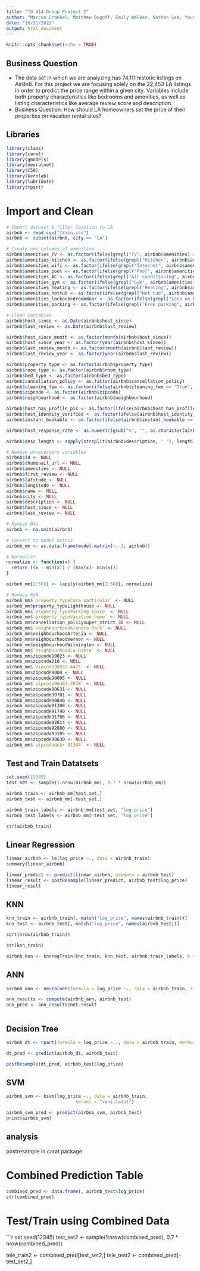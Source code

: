 ```yaml
---
title: "TO 414 Group Project 2"
author: "Marcus Frankel, Matthew Dugoff, Emily Walker, Nathan Lee, Young-Bin Kim"
date: "10/31/2022"
output: html_document
---
```


```r
knitr::opts_chunk$set(echo = TRUE)
```

## Business Question
- The data set in which we are analyzing has 74,111 historic listings on AirBnB. For this project we are focusing solely on the 22,453 LA listings in order to predict the price range within a given city. Variables include both property characteristics like bedrooms and amenities, as well as listing characteristics like average review score and description.
- Business Question: How should LA homeowners set the price of their properties on vacation rental sites?

## Libraries
```r
library(class)
library(caret)
library(gmodels)
library(neuralnet)
library(C50)
library(kernlab)
library(lubridate)
library(rpart)
```

# Import and Clean
```r
# Import dataset & filter location to LA
airbnb <- read.csv("train.csv")
airbnb <- subset(airbnb, city == "LA")

# Create new columns of amenities
airbnb$amenities_TV <- as.factor(ifelse(grepl("TV", airbnb$amenities) == TRUE, 1, 0))
airbnb$amenities_kitchen <- as.factor(ifelse(grepl("Kitchen", airbnb$amenities) == TRUE, 1, 0))
airbnb$amenities_wifi <- as.factor(ifelse(grepl("Internet", airbnb$amenities)== TRUE, 1, 0))
airbnb$amenities_pool <- as.factor(ifelse(grepl("Pool", airbnb$amenities)== TRUE, 1, 0))
airbnb$amenities_AC <- as.factor(ifelse(grepl("Air conditioning", airbnb$amenities)== TRUE, 1, 0))
airbnb$amenities_gym <- as.factor(ifelse(grepl("Gym", airbnb$amenities)== TRUE, 1, 0))
airbnb$amenities_heating <- as.factor(ifelse(grepl("Heating", airbnb$amenities)== TRUE, 1, 0))
airbnb$amenities_hottub <- as.factor(ifelse(grepl("Hot tub", airbnb$amenities)== TRUE, 1, 0))
airbnb$amenities_lockonbedroomdoor <- as.factor(ifelse(grepl("Lock on bedroom", airbnb$amenities)== TRUE, 1, 0))
airbnb$amenities_parking <- as.factor(ifelse(grepl("Free parking", airbnb$amenities)== TRUE, 1, 0))

# Clean variables
airbnb$host_since <- as.Date(airbnb$host_since)
airbnb$last_review <- as.Date(airbnb$last_review)

airbnb$host_since_month <- as.factor(month(airbnb$host_since))
airbnb$host_since_year <- as.factor(year(airbnb$host_since))
airbnb$last_review_month <- as.factor(month(airbnb$last_review))
airbnb$last_review_year <- as.factor(year(airbnb$last_review))

airbnb$property_type <- as.factor(airbnb$property_type)
airbnb$room_type <- as.factor(airbnb$room_type)
airbnb$bed_type <- as.factor(airbnb$bed_type)
airbnb$cancellation_policy <- as.factor(airbnb$cancellation_policy)
airbnb$cleaning_fee <- as.factor(ifelse(airbnb$cleaning_fee == "True", 1, 0))
airbnb$zipcode <- as.factor(airbnb$zipcode)
airbnb$neighbourhood <- as.factor(airbnb$neighbourhood)

airbnb$host_has_profile_pic <- as.factor(ifelse(airbnb$host_has_profile_pic == "t", 1, 0))
airbnb$host_identity_verified <- as.factor(ifelse(airbnb$host_identity_verified == "t", 1, 0))
airbnb$instant_bookable <- as.factor(ifelse(airbnb$instant_bookable == "t", 1, 0))

airbnb$host_response_rate <- as.numeric(gsub("%", "", as.character(airbnb$host_response_rate)))

airbnb$desc_length <- sapply(strsplit(airbnb$description, " "), length)

# Remove unnecessary variables
airbnb$id <- NULL
airbnb$thumbnail_url <- NULL
airbnb$amenities <- NULL
airbnb$first_review <- NULL
airbnb$latitude <- NULL 
airbnb$longitude <- NULL 
airbnb$name <- NULL
airbnb$city <- NULL
airbnb$description <- NULL
airbnb$host_since <- NULL
airbnb$last_review <- NULL

# Remove NAs
airbnb <- na.omit(airbnb)

# Convert to model matrix
airbnb_mm <- as.data.frame(model.matrix(~.-1, airbnb))

# Normalize
normalize <- function(x) {
  return ((x - min(x)) / (max(x)- min(x)))
}

airbnb_mm[2:560] <- lapply(airbnb_mm[2:560], normalize)

# Remove NaN
airbnb_mm$`property_typeCasa particular` <- NULL
airbnb_mm$property_typeLighthouse <- NULL
airbnb_mm$`property_typeParking Space` <- NULL
airbnb_mm$`property_typeVacation home` <- NULL
airbnb_mm$cancellation_policysuper_strict_30 <- NULL
airbnb_mm$`neighbourhoodAlondra Park` <- NULL
airbnb_mm$neighbourhoodArtesia <- NULL
airbnb_mm$neighbourhoodVernon <- NULL
airbnb_mm$neighbourhoodWilmington <- NULL
airbnb_mm$`neighbourhoodLa Habra` <- NULL
airbnb_mm$zipcode10023 <- NULL
airbnb_mm$zipcode210 <- NULL
airbnb_mm$`zipcode90035-4475` <- NULL
airbnb_mm$zipcode9004 <- NULL
airbnb_mm$zipcode90095 <- NULL
airbnb_mm$`zipcode90403-2638` <- NULL
airbnb_mm$zipcode90631 <- NULL
airbnb_mm$zipcode90701 <- NULL
airbnb_mm$zipcode90840 <- NULL
airbnb_mm$zipcode91308 <- NULL
airbnb_mm$zipcode91740 <- NULL
airbnb_mm$zipcode91786 <- NULL
airbnb_mm$zipcode92614 <- NULL
airbnb_mm$zipcode92880 <- NULL
airbnb_mm$zipcode93105 <- NULL
airbnb_mm$zipcode90630 <- NULL
airbnb_mm$`zipcodeNear 91304` <- NULL

```

## Test and Train Datatsets
```r
set.seed(12345)
test_set <- sample(1:nrow(airbnb_mm), 0.7 * nrow(airbnb_mm)) 

airbnb_train <- airbnb_mm[test_set,] 
airbnb_test <- airbnb_mm[-test_set,]

airbnb_train_labels <- airbnb_mm[test_set, "log_price"]
airbnb_test_labels <- airbnb_mm[-test_set, "log_price"]

str(airbnb_train)

```

## Linear Regression

```r

linear_airbnb <- lm(log_price ~., data = airbnb_train)
summary(linear_airbnb)

linear_predict <- predict(linear_airbnb, newdata = airbnb_test)
linear_result <- postResample(linear_predict, airbnb_test$log_price)
linear_result
```

## KNN
```r
knn_train <- airbnb_train[,-match("log_price", names(airbnb_train))]
knn_test <- airbnb_test[,-match("log_price", names(airbnb_test))]

sqrt(nrow(airbnb_train))

str(knn_train)

airbnb_knn <- knnregTrain(knn_train, knn_test, airbnb_train_labels, k = 100, use.all = TRUE)

```

## ANN
```r
airbnb_ann <- neuralnet(formula = log_price ~., data = airbnb_train, stepmax = 1000000, linear.output = TRUE)

ann_results <- compute(airbnb_ann, airbnb_test)
ann_pred <- ann_results$net.result



```

## Decision Tree
```r
airbnb_dt <- rpart(formula = log_price ~ ., data = airbnb_train, method = "anova", cp = 0.008)

dt_pred <- predict(airbnb_dt, airbnb_test)

postResample(dt_pred, airbnb_test$log_price)
```


## SVM 
```r
airbnb_svm <- ksvm(log_price ~., data = airbnb_train,
                          kernel = "vanilladot")

airbnb_svm_pred <- predict(airbnb_svm, airbnb_test)
print(airbnb_svm)

```

## analysis

postresample
in carat package


# Combined Prediction Table

```r
combined_pred <- data.frame(, airbnb_test$log_price)
str(combined_pred)
```

# Test/Train using Combined Data
```r
set.seed(12345)
test_set2 <- sample(1:nrow(combined_pred), 0.7 * nrow(combined_pred)) 

tele_train2 <- combined_pred[test_set2,] 
tele_test2 <- combined_pred[-test_set2,]





